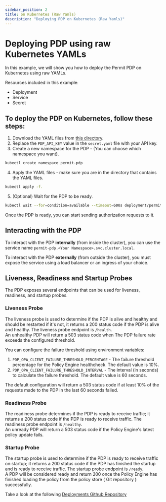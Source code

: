 ```yaml
---
sidebar_position: 2
title: on Kubernetes (Raw Yamls)
description: "Deploying PDP on Kubernetes (Raw Yamls)"
---
```


# Deploying PDP using raw Kubernetes YAMLs

In this example, we will show you how to deploy the Permit PDP on Kubernetes using raw YAMLs.

Resources included in this example:

- Deployment
- Service
- Secret

## To deploy the PDP on Kubernetes, follow these steps:

1. Download the YAML files from [this directory](https://github.com/permitio/permit-pdp-deployments-examples/tree/main/kubernetes).
2. Replace the `PDP_API_KEY` value in the `secret.yaml` file with your API key.
3. Create a new namespace for the PDP - (You can choose which namespace you want).

```bash
kubectl create namespace permit-pdp
```

4. Apply the YAML files - make sure you are in the directory that contains the YAML files.

```bash
kubectl apply -f.
```

5. (Optional) Wait for the PDP to be ready.

```bash
kubectl wait --for=condition=available --timeout=600s deployment/permit-pdp -n permit-pdp
```

Once the PDP is ready, you can start sending authorization requests to it.

## Interacting with the PDP

To interact with the PDP **internally** (from inside the cluster), you can use the service name `permit-pdp.<Your Namespace>.svc.cluster.local`.

To interact with the PDP **externally** (from outside the cluster), you must expose the service using a load balancer or an ingress of your choice.

## Liveness, Readiness and Startup Probes

The PDP exposes several endpoints that can be used for liveness, readiness, and startup probes.

### Liveness Probe

The liveness probe is used to determine if the PDP is alive and healthy and should be restarted if it's not,
it returns a 200 status code if the PDP is alive and healthy. The liveness probe endpoint is `/health`.<br />
An unhealthy PDP will return a 503 status code when The PDP failure rate exceeds the configured threshold.
<!-- An unhealthy PDP will return a 503 status code on one of the following scenarios: -->
<!-- 1. The Policy Engine healthcheck returned an error or timed out. -->
<!-- 2. The PDP failure rate is more than the configured threshold -->

You can configure the failure threshold using environment variables:
1. `PDP_OPA_CLIENT_FAILURE_THRESHOLD_PERCENTAGE` - The failure threshold percentage for the Policy Engine healthcheck. The default value is 10%.
2. `PDP_OPA_CLIENT_FAILURE_THRESHOLD_INTERVAL` - The interval (in seconds) to calculate the failure threshold. The default value is 60 seconds.

The default configuration will return a 503 status code if at least 10% of the requests made to the PDP in the last 60 seconds failed.

### Readiness Probe

The readiness probe determines if the PDP is ready to receive traffic; it returns a 200 status code if the PDP is ready to receive traffic. The readiness probe endpoint is `/healthy`.<br />
An unready PDP will return a 503 status code if the Policy Engine's latest policy update fails.

### Startup Probe

The startup probe is used to determine if the PDP is ready to receive traffic on startup; it returns a 200 status code if the PDP has finished the startup and is ready to receive traffic. The startup probe endpoint is `/ready`.<br />
A PDP will be considered ready and return 200 once the Policy Engine has finished loading the policy from the policy store ( Git repository ) successfully.


Take a look at the following [Deployments Github Repository](https://github.com/permitio/permit-pdp-deployments-examples/blob/main/kubernetes)
